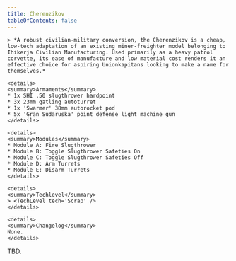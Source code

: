 ```yaml
---
title: Cherenzikov
tableOfContents: false
---
```


<Tabs>

  <TabItem label="Info" icon="information">

    > *A robust civilian-military conversion, the Cherenzikov is a cheap, low-tech adaptation of an existing miner-freighter model belonging to Ihikerja Civilian Manufacturing. Used primarily as a heavy patrol corvette, its ease of manufacture and low material cost renders it an effective choice for aspiring Unionkapitans looking to make a name for themselves.*

    <details>
    <summary>Armaments</summary>
    * 1x SHI .50 slugthrower hardpoint
    * 3x 23mm gatling autoturret
    * 1x 'Swarmer' 38mm autorocket pod
    * 5x 'Gran Sudaruska' point defense light machine gun
    </details>

    <details>
    <summary>Modules</summary>
    * Module A: Fire Slugthrower
    * Module B: Toggle Slugthrower Safeties On
    * Module C: Toggle Slugthrower Safeties Off
    * Module D: Arm Turrets
    * Module E: Disarm Turrets
    </details>

    <details>
    <summary>Techlevel</summary>
    > <TechLevel tech='Scrap' />
    </details>

    <details>
    <summary>Changelog</summary>
    None.
    </details>
  </TabItem>

  <TabItem label="Guide" icon="open-book">
    TBD.
  </TabItem>

</Tabs>